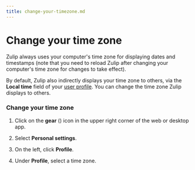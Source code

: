 ```yaml
---
title: change-your-timezone.md
---
```


# Change your time zone

Zulip always uses your computer's time zone for displaying dates and
timestamps (note that you need to reload Zulip after changing your
computer's time zone for changes to take effect).

By default, Zulip also indirectly displays your time zone to others, via the
**Local time** field of your [user profile](/help/view-someones-profile).
You can change the time zone Zulip displays to others.

### Change your time zone

<Tabs>
<TabItem label="instructions-for-all-platforms">

1. Click on the **gear** (<i class="zulip-icon zulip-icon-gear"></i>) icon in the upper
   right corner of the web or desktop app.

1. Select **Personal settings**.

1. On the left, click **Profile**.



2. Under **Profile**, select a time zone.

</TabItem>
</Tabs>



